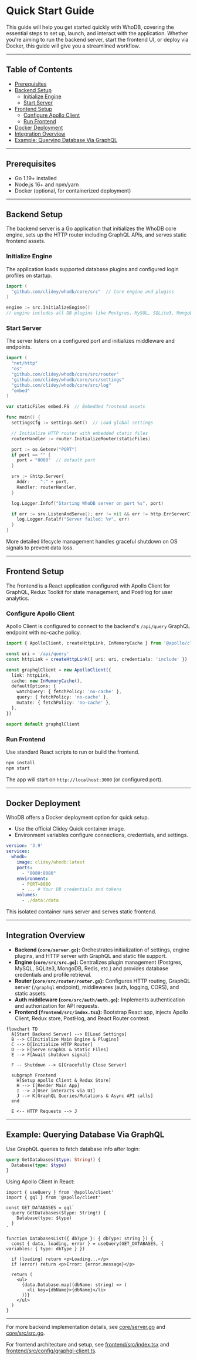 # Quick Start Guide

This guide will help you get started quickly with WhoDB, covering the essential steps to set up, launch, and interact with the application. Whether you're aiming to run the backend server, start the frontend UI, or deploy via Docker, this guide will give you a streamlined workflow.

---

## Table of Contents
- [Prerequisites](#prerequisites)
- [Backend Setup](#backend-setup)
  - [Initialize Engine](#initialize-engine)
  - [Start Server](#start-server)
- [Frontend Setup](#frontend-setup)
  - [Configure Apollo Client](#configure-apollo-client)
  - [Run Frontend](#run-frontend)
- [Docker Deployment](#docker-deployment)
- [Integration Overview](#integration-overview)
- [Example: Querying Database Via GraphQL](#example-querying-database-via-graphql)

---

## Prerequisites
- Go 1.19+ installed
- Node.js 16+ and npm/yarn
- Docker (optional, for containerized deployment)

---

## Backend Setup

The backend server is a Go application that initializes the WhoDB core engine, sets up the HTTP router including GraphQL APIs, and serves static frontend assets.

### Initialize Engine
The application loads supported database plugins and configured login profiles on startup.

```go
import (
  "github.com/clidey/whodb/core/src"  // Core engine and plugins
)

engine := src.InitializeEngine()
// engine includes all DB plugins like Postgres, MySQL, SQLite3, MongoDB, Redis, Elasticsearch, ClickHouse
```

### Start Server
The server listens on a configured port and initializes middleware and endpoints.

```go
import (
  "net/http"
  "os"
  "github.com/clidey/whodb/core/src/router"
  "github.com/clidey/whodb/core/src/settings"
  "github.com/clidey/whodb/core/src/log"
  "embed"
)

var staticFiles embed.FS  // Embedded frontend assets

func main() {
  settingsCfg := settings.Get()  // Load global settings

  // Initialize HTTP router with embedded static files
  routerHandler := router.InitializeRouter(staticFiles)

  port := os.Getenv("PORT")
  if port == "" {
    port = "8080"  // default port
  }

  srv := &http.Server{
    Addr:    ":" + port,
    Handler: routerHandler,
  }

  log.Logger.Infof("Starting WhoDB server on port %s", port)

  if err := srv.ListenAndServe(); err != nil && err != http.ErrServerClosed {
    log.Logger.Fatalf("Server failed: %v", err)
  }
}
```

More detailed lifecycle management handles graceful shutdown on OS signals to prevent data loss.

---

## Frontend Setup

The frontend is a React application configured with Apollo Client for GraphQL, Redux Toolkit for state management, and PostHog for user analytics.

### Configure Apollo Client

Apollo Client is configured to connect to the backend's `/api/query` GraphQL endpoint with no-cache policy.

```ts
import { ApolloClient, createHttpLink, InMemoryCache } from '@apollo/client'

const uri = '/api/query'
const httpLink = createHttpLink({ uri: uri, credentials: 'include' })

const graphqlClient = new ApolloClient({
  link: httpLink,
  cache: new InMemoryCache(),
  defaultOptions: {
    watchQuery: { fetchPolicy: 'no-cache' },
    query: { fetchPolicy: 'no-cache' },
    mutate: { fetchPolicy: 'no-cache' },
  },
})

export default graphqlClient
```

### Run Frontend

Use standard React scripts to run or build the frontend.

```bash
npm install
npm start
```

The app will start on `http://localhost:3000` (or configured port).

---

## Docker Deployment

WhoDB offers a Docker deployment option for quick setup.

- Use the official Clidey Quick container image.
- Environment variables configure connections, credentials, and settings.

```yaml
version: '3.9'
services:
  whodb:
    image: clidey/whodb:latest
    ports:
      - "8080:8080"
    environment:
      - PORT=8080
      - ... # Your DB credentials and tokens
    volumes:
      - ./data:/data
```

This isolated container runs server and serves static frontend.

---

## Integration Overview

- **Backend (`core/server.go`):** Orchestrates initialization of settings, engine plugins, and HTTP server with GraphQL and static file support.
- **Engine (`core/src/src.go`):** Centralizes plugin management (Postgres, MySQL, SQLite3, MongoDB, Redis, etc.) and provides database credentials and profile retrieval.
- **Router (`core/src/router/router.go`):** Configures HTTP routing, GraphQL server (`/graphql` endpoint), middlewares (auth, logging, CORS), and static assets.
- **Auth middleware (`core/src/auth/auth.go`):** Implements authentication and authorization for API requests.
- **Frontend (`frontend/src/index.tsx`):** Bootstrap React app, injects Apollo Client, Redux store, PostHog, and React Router context.

```mermaid
flowchart TD
  A[Start Backend Server] --> B[Load Settings]
  B --> C[Initialize Main Engine & Plugins]
  C --> D[Initialize HTTP Router]
  D --> E[Serve GraphQL & Static Files]
  E --> F[Await shutdown signal]

  F -- Shutdown --> G[Gracefully Close Server]

  subgraph Frontend
    H[Setup Apollo Client & Redux Store]
    H --> I[Render Main App]
    I --> J[User interacts via UI]
    J --> K[GraphQL Queries/Mutations & Async API calls]
  end

  E <-- HTTP Requests --> J
```

---

## Example: Querying Database Via GraphQL

Use GraphQL queries to fetch database info after login:

```graphql
query GetDatabases($type: String!) {
  Database(type: $type)
}
```

Using Apollo Client in React:

```tsx
import { useQuery } from '@apollo/client'
import { gql } from '@apollo/client'

const GET_DATABASES = gql`
  query GetDatabases($type: String!) {
    Database(type: $type)
  }
`

function DatabasesList({ dbType }: { dbType: string }) {
  const { data, loading, error } = useQuery(GET_DATABASES, { variables: { type: dbType } })

  if (loading) return <p>Loading...</p>
  if (error) return <p>Error: {error.message}</p>

  return (
    <ul>
      {data.Database.map((dbName: string) => (
        <li key={dbName}>{dbName}</li>
      ))}
    </ul>
  )
}
```

---

For more backend implementation details, see [core/server.go](/core/server.go) and [core/src/src.go](/core/src/src.go).

For frontend architecture and setup, see [frontend/src/index.tsx](/frontend/src/index.tsx) and [frontend/src/config/graphql-client.ts](/frontend/src/config/graphql-client.ts).
